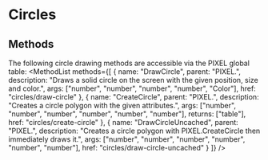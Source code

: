 
# Circles
## Methods
The following circle drawing methods are accessible via the PIXEL global table:
<MethodList methods={[
	{
		name: "DrawCircle",
		parent: "PIXEL.",
		description: "Draws a solid circle on the screen with the given position, size and color.",
		args: ["number", "number", "number", "number", "Color"],
		href: "circles/draw-circle"
	},
	{
		name: "CreateCircle",
		parent: "PIXEL.",
		description: "Creates a circle polygon with the given attributes.",
		args: ["number", "number", "number", "number", "number", "number"],
		returns: ["table"],
		href: "circles/create-circle"
	},
	{
		name: "DrawCircleUncached",
		parent: "PIXEL.",
		description: "Creates a circle polygon with PIXEL.CreateCircle then immediately draws it.",
		args: ["number", "number", "number", "number", "number", "number"],
		href: "circles/draw-circle-uncached"
	}
]} />